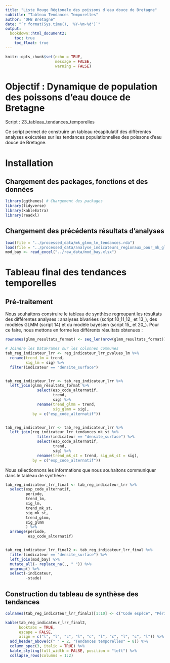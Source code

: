 ```yaml
---
title: "Liste Rouge Régionale des poissons d'eau douce de Bretagne"
subtitle: "Tableau Tendances Temporelles"
author: "OFB Bretagne"
date: "`r format(Sys.time(), '%Y-%m-%d')`"
output:
  bookdown::html_document2:
    toc: true
    toc_float: true
---
```


```r
knitr::opts_chunk$set(echo = TRUE,
                      message = FALSE,
                      warning = FALSE)
```

# Objectif : Dynamique de population des poissons d'eau douce de Bretagne 

Script : 23_tableau_tendances_temporelles

  Ce script permet de construire un tableau récapitulatif des différentes analyses exécutées sur les tendances populationnelles des poissons d'eau douce de Bretagne. 


# Installation 

## Chargement des packages, fonctions et des données 

```r
library(ggthemes) # Chargement des packages
library(tidyverse)
library(kableExtra)
library(readxl)
```

## Chargement des précédents résultats d'analyses

```r
load(file = "../processed_data/mk_glmm_lm_tendances.rda")
load(file = "../processed_data/analyse_indicateurs_regionaux_pour_mk_glm.rda")
mod_bay <- read_excel("../raw_data/mod_bay.xlsx")
```


# Tableau final des tendances temporelles

## Pré-traitement

Nous souhaitons construire le tableau de synthèse regroupant les résultats des différentes analyses : analyses bivariées (script 10_11_12_ et 13_), des modèles GLMM (script 14) et du modèle bayésien (script 15_ et 20_). Pour ce faire, nous mettons en forme les différents résultats obtenues :

```r
rownames(glmm_resultats_format) <- seq_len(nrow(glmm_resultats_format))

# Joindre les DataFrames sur les colonnes communes
tab_reg_indicateur_lrr <- reg_indicateur_lrr_pvalues_lm %>%
  rename(trend_lm = trend, 
         sig_lm = sig) %>% 
  filter(indicateur == "densite_surface")


tab_reg_indicateur_lrr <- tab_reg_indicateur_lrr %>% 
  left_join(glmm_resultats_format %>% 
              select(esp_code_alternatif,
                     trend,
                     sig) %>% 
              rename(trend_glmm = trend, 
                     sig_glmm = sig), 
            by = c("esp_code_alternatif"))


tab_reg_indicateur_lrr <- tab_reg_indicateur_lrr %>% 
  left_join(reg_indicateur_lrr_tendances_mk_st %>%
              filter(indicateur == "densite_surface") %>%  
              select(esp_code_alternatif,
                     trend,
                     sig) %>% 
              rename(trend_mk_st = trend, sig_mk_st = sig), 
            by = c("esp_code_alternatif"))
```

Nous sélectionnons les informations que nous souhaitons communiquer dans le tableau de synthèse : 
```r
tab_reg_indicateur_lrr_final <- tab_reg_indicateur_lrr %>%
  select(esp_code_alternatif, 
         periode, 
         trend_lm, 
         sig_lm,
         trend_mk_st,
         sig_mk_st,
         trend_glmm,
         sig_glmm
         ) %>% 
  arrange(periode,
          esp_code_alternatif)


tab_reg_indicateur_lrr_final2 <- tab_reg_indicateur_lrr_final %>% 
  filter(indicateur == "densite_surface") %>% 
  left_join(mod_bay) %>% 
  mutate_all(~ replace_na(., " ")) %>%
  ungroup() %>% 
  select(-indicateur, 
         -stade)
```

## Construction du tableau de synthèse des tendances 

```r
colnames(tab_reg_indicateur_lrr_final2)[1:10] <- c("Code espèce", "Période","Linéaire", " ", "MK / ST", " ", "GLMM", " ", "Bayésien", "")

kable(tab_reg_indicateur_lrr_final2,
      booktabs = TRUE,
      escape = FALSE,
      align = c("l", "l", "c", "l", "c", "l", "c", "l", "c", "l")) %>%
  add_header_above(c(" " = 2, "Tendances temporelles" = 8)) %>%
  column_spec(3, italic = TRUE) %>% 
  kable_styling(full_width = FALSE, position = "left") %>% 
  collapse_rows(columns = 1:2)
```